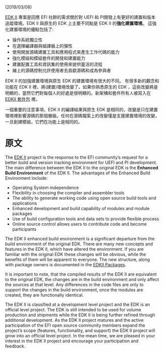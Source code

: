 <!-- [[Category:EDKII]] -->
(2019/03/08)

[http://www.tianocore.org/edk2/ EDK II] 專案是回應 EFI 社群的需求關於對 UEFI 和 PI開發上有更好的建置和版本追蹤環境。EDK II 與原生的 EDK 上主要不同點是 EDK II 的'''強化建置環境'''。
這強化建置環境的優點包括了:

* 操作系統獨立性
* 在選擇編譯器與組譯器上的彈性
* 使用開放源碼建置工具和應用程式來產生工作代碼的能力
* 強化模組和模組套件的開發和建置能力
* 建置配置工具和資訊集的使用來提供靈活的流程
* 線上的源碼控制允許使用者去貢獻源碼和成為參與者

EDK II 的加強建置環境與原生 EDK 的建置環境有很大的不同。 有很多新的觀念和功能在 EDK II 裡，將(建置)環境改變了。如果你熟悉原生的 EDK ，這些改變將是明顯的，當然它們對每個人的好處是很明顯的。新架構和套件所有人被寫入在 [[EDKII Packages|EDKII 套件包]] 裡。

一個重要的注意事項，EDK II 的編譯結果與原生 EDK 是相同的，改變是只在建置環境裡影響源碼的那個層級。任何在源碼檔案上的改變僅是支援建置環境的改變，一旦創建模組，它們在功能上是相同的。



= 原文 =
<!-- [[Category:EDKII]] -->
The [http://www.tianocore.org/edk2/ EDK II] project is the response to the EFI community’s request for a better build and version tracking environment for UEFI and PI development. The main difference between the EDK II to the original EDK is the '''Enhanced Build Environment''' of the EDK II. 
The advantages of the Enhanced Build Environment include: 

* Operating System independence 
* Flexibility in choosing the compiler and assembler tools 
* The ability to generate working code using open source build tools and applications 
* Enhanced development and build capability of modules and module packages 
* Use of build configuration tools and data sets to provide flexible process
* Online source control allows users to contribute code and become participants

The EDK II enhanced build environment is a significant departure from the build environment of the original EDK. There are many new concepts and features in the EDK II, which have altered the environment. If you are familiar with the original EDK these changes will be obvious, while the benefits of them will be apparent to everyone. The new structure, along with package owners is documented in the [[EDKII Packages]]. 

It is important to note, that the compiled results of the EDK II are equivalent to the original EDK, the changes are in the build environment and only affect the sources at that level. Any differences in the code files are only to support the changes in the build environment, once the modules are created, they are functionally identical. 

The EDK II is classified at a development level project and the EDK is an official level project. The EDK is still intended to be used for volume production and shipments while the EDK II is being further refined through additional development. 
As the EDK II project matures and the active participation of the EFI open source community members expand the project’s scope (features, functionality, and support) the EDK II project will grow into an official level project. In the mean time, we are pleased in your interest in the EDK II project and encourage your participation and feedback.